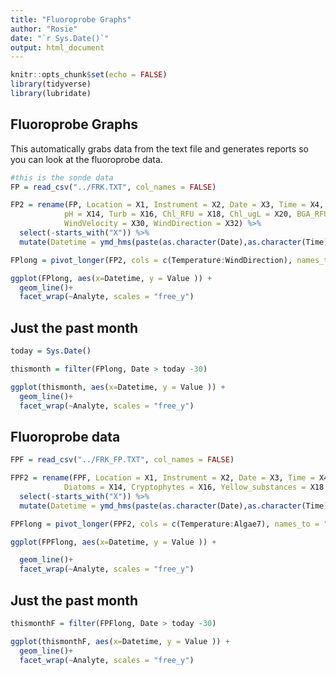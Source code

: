 ```yaml
---
title: "Fluoroprobe Graphs"
author: "Rosie"
date: "`r Sys.Date()`"
output: html_document
---
```


```r
knitr::opts_chunk$set(echo = FALSE)
library(tidyverse)
library(lubridate)
```

## Fluoroprobe Graphs

This automatically grabs data from the text file and generates reports so you can look at the fluoroprobe data.


```r

#this is the sonde data
FP = read_csv("../FRK.TXT", col_names = FALSE)

FP2 = rename(FP, Location = X1, Instrument = X2, Date = X3, Time = X4, Temperature = X6, Spec_Cond = X8, DO_mgL = X10, DO_perc = X12,
            pH = X14, Turb = X16, Chl_RFU = X18, Chl_ugL = X20, BGA_RFU = X22, BGA_ugL = X24, Air_temp = X26, Solar_radiation = X28,
            WindVelocity = X30, WindDirection = X32) %>%
  select(-starts_with("X")) %>%
  mutate(Datetime = ymd_hms(paste(as.character(Date),as.character(Time))))

FPlong = pivot_longer(FP2, cols = c(Temperature:WindDirection), names_to = "Analyte", values_to = "Value")

ggplot(FPlong, aes(x=Datetime, y = Value )) +
  geom_line()+
  facet_wrap(~Analyte, scales = "free_y")

```

## Just the past month


```r

today = Sys.Date()

thismonth = filter(FPlong, Date > today -30)

ggplot(thismonth, aes(x=Datetime, y = Value )) +
  geom_line()+
  facet_wrap(~Analyte, scales = "free_y")


```

## Fluoroprobe data

```r
FPF = read_csv("../FRK_FP.TXT", col_names = FALSE)

FPF2 = rename(FPF, Location = X1, Instrument = X2, Date = X3, Time = X4, Temperature = X6, Transmission = X8, GreenAlgae = X10, BGA = X12,
            Diatoms = X14, Cryptophytes = X16, Yellow_substances = X18, Algae5 = X20, Algae6 = X22, Algae7 = X24) %>%
  select(-starts_with("X")) %>%
  mutate(Datetime = ymd_hms(paste(as.character(Date),as.character(Time))))

FPFlong = pivot_longer(FPF2, cols = c(Temperature:Algae7), names_to = "Analyte", values_to = "Value")

ggplot(FPFlong, aes(x=Datetime, y = Value )) +

  geom_line()+
  facet_wrap(~Analyte, scales = "free_y")


```

## Just the past month


```r

thismonthF = filter(FPFlong, Date > today -30)

ggplot(thismonthF, aes(x=Datetime, y = Value )) +
  geom_line()+
  facet_wrap(~Analyte, scales = "free_y")


```
